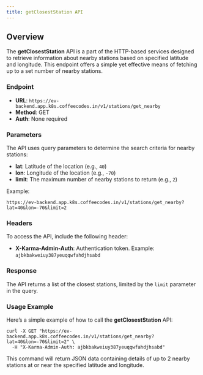```yaml
---
title: getClosestStation API
---
```


## Overview

The **getClosestStation** API is a part of the HTTP-based services designed to retrieve information about nearby stations based on specified latitude and longitude. This endpoint offers a simple yet effective means of fetching up to a set number of nearby stations.

### Endpoint

- **URL**: `https://ev-backend.app.k8s.coffeecodes.in/v1/stations/get_nearby`
- **Method**: GET
- **Auth**: None required

### Parameters

The API uses query parameters to determine the search criteria for nearby stations:

- **lat**: Latitude of the location (e.g., `40`)
- **lon**: Longitude of the location (e.g., `-70`)
- **limit**: The maximum number of nearby stations to return (e.g., `2`)

Example:

```
https://ev-backend.app.k8s.coffeecodes.in/v1/stations/get_nearby?lat=40&lon=-70&limit=2
```

### Headers

To access the API, include the following header:

- **X-Karma-Admin-Auth**: Authentication token. Example: `ajbkbakweiuy387yeuqqwfahdjhsabd`

### Response

The API returns a list of the closest stations, limited by the `limit` parameter in the query.

### Usage Example 

Here’s a simple example of how to call the **getClosestStation** API:

```shell
curl -X GET "https://ev-backend.app.k8s.coffeecodes.in/v1/stations/get_nearby?lat=40&lon=-70&limit=2" \
  -H "X-Karma-Admin-Auth: ajbkbakweiuy387yeuqqwfahdjhsabd"
```

This command will return JSON data containing details of up to 2 nearby stations at or near the specified latitude and longitude.